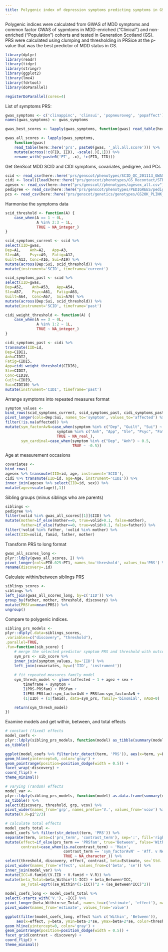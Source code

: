 ```yaml
---
title: Polygenic index of depression symptoms predicting symptoms in GS
---
```


Polygenic indices were calculated from GWAS of MDD symptoms and common factor GWAS of sypmtoms in MDD-enriched ("Clinical") and non-enriched ("Population") cohorts and tested in Generation Scotland (GS). PRS were calculated using clumping and thresholding in PRSice at the p-value that was the best predictor of MDD status in GS.

```r

library(dplyr)
library(readr)
library(tidyr)
library(stringr)
library(ggplot2)
library(lme4)
library(fdrtool)
library(doParallel)

registerDoParallel(cores=4)

```

List of symptoms PRS:
```r

gwas_symptoms <- c('clinappinc', 'clinsui', 'popneuroveg', 'popaffect')
names(gwas_symptoms) <- gwas_symptoms

gwas_best_scores <- lapply(gwas_symptoms, function(gwas) read_table(here::here('prs', paste(gwas, 'best', sep='.'))) %>% mutate(PRSz=scale(PRS)[,1]))

gwas_all_scores <- lapply(gwas_symptoms,
    function(gwas)
    read_table(here::here('prs', paste0(gwas, '_all.all.score'))) %>%
    mutate(across(!c(FID, IID), ~scale(.)[,1])) %>%
    rename_with(~paste0('PT', .x), !c(FID, IID)))


```

Get GenScot MDD SCID and CIDI symptoms, covariates, pedigree, and PCs

```r

scid <- read_csv(here::here('prs/genscot/phenotypes/SCID_QC_201113_GWASids.csv'))
cidi <- local({load(here::here("prs/genscot/phenotypes/GS_Recontact/STRADL.Rdata")); return(as_tibble(x))})
agesex <- read_csv(here::here("prs/genscot//phenotypes/agesex_all.csv"))
pedigree <- read_csv(here::here("prs/genscot/phenotypes/PEDIGREES/pedigree_031116.csv"))
pcs <- read_csv(here::here("prs/genscot/genetics/genotypes/GS20K_PLINK_files/PCA_MDS_components/HM3mds2R.mds.csv"))

```

Harmonise the symptoms data

```r

scid_threshold <- function(A) {
    case_when(A == 1 ~ 0L,
              A %in% 2:3 ~ 1L,
              TRUE ~ NA_integer_)
}

scid_symptoms_current <- scid %>%
select(IID=gwas,
Dep=A1,    Anh=A2,   App=A3,
Sle=A6,    Psyc=A9,  Fatig=A12,
Guilt=A13, Conc=A16, Sui=A19) %>%
mutate(across(Dep:Sui, scid_threshold)) %>%
mutate(instrument='SCID', timeframe='current')

scid_symptoms_past <- scid %>%
select(IID=gwas,
Dep=A52,    Anh=A53,   App=A54,
Sle=A57,    Psyc=A61,  Fatig=A63,
Guilt=A64,  Conc=A67,  Sui=A70) %>%
mutate(across(Dep:Sui, scid_threshold)) %>%
mutate(instrument='SCID', timeframe='past')

cidi_weight_threshold <- function(A) {
    case_when(A == 3 ~ 0L,
              A %in% 1:2 ~ 1L,
              TRUE ~ NA_integer_)
}

cidi_symptoms_past <- cidi %>%
transmute(IID=id, 
Dep=CIDI1,
Anh=CIDI2,
Fatig=CIDI5,
App=cidi_weight_threshold(CIDI6),
Sle=CIDI7,
Conc=CIDI8,
Guilt=CIDI9,
Sui=CIDI10) %>%
mutate(instrument='CIDI', timeframe='past')

```

Arrange symptoms into repeated measures format

```r

symptom_values <- 
bind_rows(scid_symptoms_current, scid_symptoms_past, cidi_symptoms_past) %>%
pivot_longer(cols=Dep:Sui, names_to='symptom', values_to='affected') %>%
filter(!is.na(affected)) %>%
mutate(sym_factorAvN=case_when(symptom %in% c("Dep", "Guilt", "Sui") ~ 0.5,
                       symptom %in% c("Anh", "App", "Sle", "Psyc", "Fatig", "Conc") ~ -0.5,
                       TRUE ~ NA_real_),
       sym_cardinal=case_when(symptom %in% c("Dep", "Anh") ~ 0.5,
                              TRUE ~ -0.5))

```

Age at measurement occasions

```r

covariates <- 
bind_rows(
agesex %>% transmute(IID=id, age, instrument='SCID'),
cidi %>% transmute(IID=id, age=Age, instrument='CIDI')) %>%
inner_join(agesex %>% select(IID=id, sex)) %>%
mutate(agez=scale(age)[,1])


```

Sibling groups (minus siblings who are parents)

```r

siblings <- 
pedigree %>%
filter(volid %in% gwas_all_scores[[1]]$IID) %>%
mutate(mother=if_else(mother==0, true=volid+0.1, false=mother),
       father=if_else(father==0, true=volid+0.1, false=father)) %>%
filter(!volid %in% father, !volid %in% mother) %>%
select(IID=volid, famid, father, mother)

```

Transform PRS to long format


```r

gwas_all_scores_long <-
plyr::ldply(gwas_all_scores, I) %>%
pivot_longer(cols=PT0.025:PT1, names_to='threshold', values_to='PRS') %>%
rename(discovery=.id)

```

Calculate within/between siblings PRS
```r

siblings_scores <- 
siblings %>%
left_join(gwas_all_scores_long, by=c('IID')) %>%
group_by(father, mother, threshold, discovery) %>%
mutate(PRSfam=mean(PRS)) %>%
ungroup()


```

Compare to polygenic indices. 

```r

sibling_prs_models <-
plyr::dlply(.data=siblings_scores,
.variables=c("discovery", "threshold"),
.parallel=TRUE,
.fun=function(sib_score) {
    # merge the selected predictor symptom PRS and threshold with outcome data
    sym_prs <- sib_score %>%
    inner_join(symptom_values, by='IID') %>%
    left_join(covariates, by=c('IID', 'instrument'))
    
    # fit repeated measures family model
    sym_thresh_model <- glmer(affected ~ 1 + agez + sex +
        timeframe + symptom +
        I(PRS-PRSfam) + PRSfam + 
        I(PRS-PRSfam):sym_factorAvN + PRSfam:sym_factorAvN +
        (1|IID) + (1|famid), data=sym_prs, family='binomial', nAGQ=0)

    return(sym_thresh_model)
})


```

Examine models and get within, between, and total effects

```r

# constant (fixed) effects
model_coefs <-
plyr::ldply(sibling_prs_models, function(model) as_tibble(summary(model)$coefficients, rownames='term')) %>%
as_tibble()

ggplot(model_coefs %>% filter(str_detect(term, 'PRS')), aes(x=term, y=Estimate, ymax=Estimate+2*`Std. Error`, ymin=Estimate-2*`Std. Error`, colour=threshold)) +
geom_hline(yintercept=0, color='gray') +
geom_pointrange(position=position_dodge(width = 0.5)) +
facet_wrap(~discovery) +
coord_flip() +
theme_minimal()

# varying (random) effects
model_var <- 
plyr::ldply(sibling_prs_models, function(model) as.data.frame(summary(model)$varcor)) %>%
as_tibble() %>%
select(discovery, threshold, grp, vcov) %>%
pivot_wider(names_from='grp', names_prefix='V.', values_from='vcov') %>%
mutate(V.R=pi^2/3)

# calculate total effects
model_coefs_total <- 
model_coefs %>% filter(str_detect(term, 'PRS')) %>%
separate(term, into=c('prs_term', 'contrast_term'), sep=':', fill='right') %>%
mutate(effect=if_else(prs_term == 'PRSfam', true='Between', false='Within'),
       contrast=case_when(is.na(contrast_term) ~ 'Main',
                          contrast_term == 'sym_factorAvN' ~ 'Aff. v NeuV',
                          TRUE ~ NA_character_)) %>%
select(threshold, discovery, effect, contrast, beta=Estimate, se=`Std. Error`) %>%
pivot_wider(names_from='effect', values_from=c('beta', 'se')) %>%
inner_join(model_var) %>%
mutate(ICC=V.famid/(V.IID + V.famid + V.R)) %>%
mutate(beta_Total=beta_Within*(1-ICC) + beta_Between*ICC,
       se_Total=sqrt((se_Within*(1-ICC))^2 + (se_Between*ICC)^2))
       
model_coefs_long <- model_coefs_total %>%
select(-starts_with('V.'), -ICC) %>%
pivot_longer(beta_Within:se_Total, names_to=c('estimate', 'effect'), names_sep='_') %>%
pivot_wider(names_from='estimate', values_from='value')

ggplot(filter(model_coefs_long, effect %in% c('Within', 'Between')),
     aes(x=effect, y=beta, ymin=beta-2*se, ymax=beta+2*se, color=threshold)) +
geom_hline(yintercept=0, color='gray') +
geom_pointrange(position=position_dodge(width = 0.5)) +
facet_grid(contrast ~ discovery) +
coord_flip() +
theme_minimal() 

```
